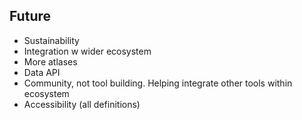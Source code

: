 ## Future
- Sustainability
- Integration w wider ecosystem
- More atlases
- Data API
- Community, not tool building. Helping integrate other tools within ecosystem
- Accessibility (all definitions)
